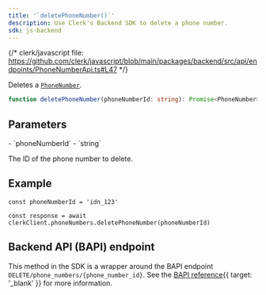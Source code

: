 ```yaml
---
title: '`deletePhoneNumber()`'
description: Use Clerk's Backend SDK to delete a phone number.
sdk: js-backend
---
```


{/* clerk/javascript file: https://github.com/clerk/javascript/blob/main/packages/backend/src/api/endpoints/PhoneNumberApi.ts#L47 */}

Deletes a [`PhoneNumber`](/docs/references/javascript/types/phone-number).

```ts
function deletePhoneNumber(phoneNumberId: string): Promise<PhoneNumber>
```

## Parameters

<Properties>
  - `phoneNumberId`
  - `string`

  The ID of the phone number to delete.
</Properties>

## Example

<Include src="_partials/backend/usage" />

```tsx
const phoneNumberId = 'idn_123'

const response = await clerkClient.phoneNumbers.deletePhoneNumber(phoneNumberId)
```

## Backend API (BAPI) endpoint

This method in the SDK is a wrapper around the BAPI endpoint `DELETE/phone_numbers/{phone_number_id}`. See the [BAPI reference](/docs/reference/backend-api/tag/phone-numbers/delete/phone_numbers/{phone_number_id}){{ target: '_blank' }} for more information.
